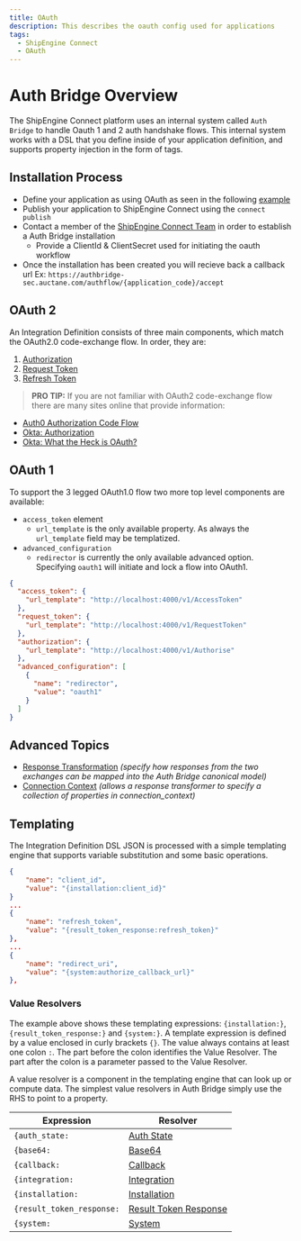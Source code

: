 ```yaml
---
title: OAuth
description: This describes the oauth config used for applications
tags:
  - ShipEngine Connect
  - OAuth
---
```


# Auth Bridge Overview
The ShipEngine Connect platform uses an internal system called `Auth Bridge` to handle Oauth 1 and 2 auth handshake flows.
This internal system works with a DSL that you define inside of your application definition, and supports property injection in the form of tags.

## Installation Process
- Define your application as using OAuth as seen in the following [example](./examples/definition.mdx)
- Publish your application to ShipEngine Connect using the `connect publish`
- Contact a member of the [ShipEngine Connect Team]() in order to establish a Auth Bridge installation
    - Provide a ClientId & ClientSecret used for initiating the oauth workflow
- Once the installation has been created you will recieve back a callback url Ex: `https://authbridge-sec.auctane.com/authflow/{application_code}/accept`

## OAuth 2
An Integration Definition consists of three main components, which match the
OAuth2.0 code-exchange flow. In order, they are:

1. [Authorization](./flow/authorization.mdx)
1. [Request Token](./flow/request-token.mdx)
1. [Refresh Token](./flow/refresh-token.mdx)

> **PRO TIP:** If you are not familiar with OAuth2 code-exchange flow there are many
sites online that provide information:
- [Auth0 Authorization Code Flow](https://auth0.com/docs/flows/authorization-code-flow)
- [Okta: Authorization](https://www.oauth.com/oauth2-servers/authorization/)
- [Okta: What the Heck is OAuth?](https://developer.okta.com/blog/2017/06/21/what-the-heck-is-oauth)

## OAuth 1

To support the 3 legged OAuth1.0 flow two more top level components are available:
- `access_token` element
    - `url_template` is the only available property. As always the `url_template` field may be templatized.
- `advanced_configuration`
    - `redirector` is currently the only available advanced option. Specifying `oauth1` will initiate and lock a flow into OAuth1.

```json
{
  "access_token": {
    "url_template": "http://localhost:4000/v1/AccessToken"
  },
  "request_token": {
    "url_template": "http://localhost:4000/v1/RequestToken"
  },
  "authorization": {
    "url_template": "http://localhost:4000/v1/Authorise"
  },
  "advanced_configuration": [
    {
      "name": "redirector",
      "value": "oauth1"
    }
  ]
}
```

## Advanced Topics
- [Response Transformation](./advanced/response-transformation.mdx) *(specify how responses from the two exchanges can be mapped into the Auth Bridge canonical model)*
- [Connection Context](./advanced/connection-context.mdx) *(allows a response transformer to specify a collection of properties in connection_context)*

## Templating

The Integration Definition DSL JSON is processed with a simple templating engine
that supports variable substitution and some basic operations.


```json
{
    "name": "client_id",
    "value": "{installation:client_id}"
}
...
{
    "name": "refresh_token",
    "value": "{result_token_response:refresh_token}"
},
...
{
    "name": "redirect_uri",
    "value": "{system:authorize_callback_url}"
},
```

### Value Resolvers

The example above shows these templating expressions:
`{installation:}`, `{result_token_response:}` and `{system:}`. A template expression
is defined by a value enclosed in curly brackets `{}`. The value always
contains at least one colon `:`. The part before the colon identifies the Value Resolver.
The part after the colon is a parameter passed to the Value Resolver.

A value resolver is a component in the templating engine that can look up or 
compute data. The simplest value resolvers in Auth Bridge simply use the RHS to point to a property.

| Expression  | Resolver |
| ----------- | ----------- |
| `{auth_state:` | [Auth State](./resolver/auth-state.mdx) |
| `{base64:` | [Base64](./resolver/base64.mdx) |
| `{callback:` | [Callback](./resolver/callback.mdx) |
| `{integration:` | [Integration](./resolver/integration.mdx) |
| `{installation:` | [Installation](./resolver/installation.mdx) |
| `{result_token_response:` | [Result Token Response](./resolver/result-token-response.mdx) |
| `{system:` | [System](./resolver/system.mdx) |
